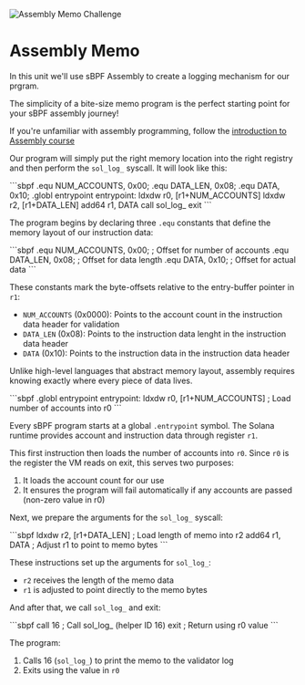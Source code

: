 
![Assembly Memo Challenge](/graphics/challenge-banners/assembly-memo.png)

# Assembly Memo

In this unit we'll use sBPF Assembly to create a logging mechanism for our prgram.

The simplicity of a bite-size memo program is the perfect starting point for your sBPF assembly journey!

If you're unfamiliar with assembly programming, follow the [introduction to Assembly course](en/courses/introduction-to-assembly)

<ArticleSection name="Program Design" id="program-design" level="h2" />

Our program will simply put the right memory location into the right registry and then perform the `sol_log_` syscall. It will look like this:

<Codeblock lang="assembly">
```sbpf
.equ NUM_ACCOUNTS, 0x00;
.equ DATA_LEN, 0x08;
.equ DATA, 0x10;
.globl entrypoint
entrypoint:
  ldxdw r0, [r1+NUM_ACCOUNTS]
  ldxdw r2, [r1+DATA_LEN]
  add64 r1, DATA
  call sol_log_
  exit
```
</Codeblock>

<ArticleSection name="Memory Offsets" id="memory-offsets" level="h2" />

The program begins by declaring three `.equ` constants that define the memory layout of our instruction data:

<Codeblock lang="assembly">
```sbpf
.equ NUM_ACCOUNTS, 0x00;  ; Offset for number of accounts
.equ DATA_LEN, 0x08;      ; Offset for data length
.equ DATA, 0x10;          ; Offset for actual data
```
</Codeblock>

These constants mark the byte-offsets relative to the entry-buffer pointer in `r1`:
- `NUM_ACCOUNTS` (0x0000): Points to the account count in the instruction data header for validation
- `DATA_LEN` (0x08): Points to the instruction data lenght in the instruction data header
- `DATA` (0x10): Points to the instruction data in the instruction data header

Unlike high-level languages that abstract memory layout, assembly requires knowing exactly where every piece of data lives.

<ArticleSection name="Entrypoint and Initial Validation" id="entrypoint-and-validations" level="h2" />

<Codeblock lang="assembly">
```sbpf
.globl entrypoint
entrypoint:
  ldxdw r0, [r1+NUM_ACCOUNTS]   ; Load number of accounts into r0
```
</Codeblock>

Every sBPF program starts at a global `.entrypoint` symbol. The Solana runtime provides account and instruction data through register `r1`.

This first instruction then loads the number of accounts into `r0`. Since `r0` is the register the VM reads on exit, this serves two purposes:
1. It loads the account count for our use
2. It ensures the program will fail automatically if any accounts are passed (non-zero value in r0)

<ArticleSection name="Sol Log Syscall" id="sol-log-syscall" level="h2" />

Next, we prepare the arguments for the `sol_log_` syscall:

<Codeblock lang="assembly">
```sbpf
ldxdw r2, [r1+DATA_LEN]   ; Load length of memo into r2
add64  r1, DATA           ; Adjust r1 to point to memo bytes
```
</Codeblock>

These instructions set up the arguments for `sol_log_`:
- `r2` receives the length of the memo data
- `r1` is adjusted to point directly to the memo bytes

And after that, we call `sol_log_` and exit:

<Codeblock lang="assembly">
```sbpf
call 16   ; Call sol_log_ (helper ID 16)
exit      ; Return using r0 value
```
</Codeblock>

<ArticleSection name="Conclusion" id="conclusion" level="h2" />

The program:
1. Calls 16 (`sol_log_`) to print the memo to the validator log
2. Exits using the value in `r0`